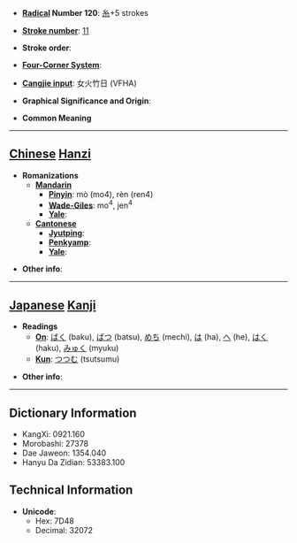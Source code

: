 * '''[[Wiktionary:Chinese radical index| Radical]] Number 120''': [[Wiktionary:Chinese radical index 糸|糸]]+5 strokes

* '''[[Wiktionary:Chinese total strokes index|Stroke number]]''': [[Wiktionary:Chinese total strokes index 11|11]]

* '''Stroke order''': 

* '''[[Wiktionary:Chinese four corner index|Four-Corner System]]''': 

* '''[[Wiktionary:Chinese Cangjie index|Cangjie input]]''': 女火竹日 (VFHA)

* '''Graphical Significance and Origin''': 

* '''Common Meaning'''

----

== [[Chinese]] [[Hanzi]] ==

* '''Romanizations'''
** '''[[Mandarin]]'''
*** '''[[Pinyin]]''': mò (mo4), rèn (ren4)
*** '''[[Wade-Giles]]''': mo<sup>4</sup>, jen<sup>4</sup>
*** '''[[Yale]]''': 
** '''[[Cantonese]]'''
*** '''[[Jyutping]]''':
*** '''[[Penkyamp]]''': 
*** '''[[Yale]]''': 

* '''Other info''': 

----

== [[Japanese]] [[Kanji]] ==

* '''Readings'''
** '''[[On]]''': [[ばく]] (baku), [[ばつ]] (batsu), [[めち]] (mechi), [[は]] (ha), [[へ]] (he), [[はく]] (haku), [[みゅく]] (myuku)
** '''[[Kun]]''': [[つつむ]] (tsutsumu)

* '''Other info''':  

----

== Dictionary Information ==

* KangXi: 0921.160
* Morobashi: 27378
* Dae Jaweon: 1354.040
* Hanyu Da Zidian: 53383.100

== Technical Information ==

* '''Unicode''':
** Hex: 7D48
** Decimal: 32072